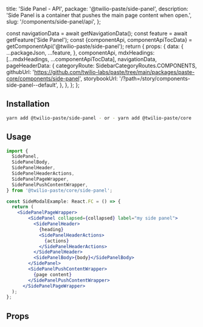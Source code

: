   title: 'Side Panel - API',
  package: '@twilio-paste/side-panel',
  description:
    'Side Panel is a container that pushes the main page content when open.',
  slug: '/components/side-panel/api',
};




  const navigationData = await getNavigationData();
  const feature = await getFeature('Side Panel');
  const {componentApi, componentApiTocData} = getComponentApi('@twilio-paste/side-panel');
  return {
    props: {
      data: {
        ...packageJson,
        ...feature,
      },
      componentApi,
      mdxHeadings: [...mdxHeadings, ...componentApiTocData],
      navigationData,
      pageHeaderData: {
        categoryRoute: SidebarCategoryRoutes.COMPONENTS,
        githubUrl: 'https://github.com/twilio-labs/paste/tree/main/packages/paste-core/components/side-panel',
        storybookUrl: '/?path=/story/components-side-panel--default',
      },
    },
  };
};

## Installation

```bash
yarn add @twilio-paste/side-panel - or - yarn add @twilio-paste/core
```

## Usage

```jsx
import {
  SidePanel,
  SidePanelBody,
  SidePanelHeader,
  SidePanelHeaderActions,
  SidePanelPageWrapper,
  SidePanelPushContentWrapper,
} from '@twilio-paste/core/side-panel';

const SideModalExample: React.FC = () => {
  return (
    <SidePanelPageWrapper>
        <SidePanel collapsed={collapsed} label="my side panel">
          <SidePanelHeader>
            {heading}
            <SidePanelHeaderActions>
              {actions}
            </SidePanelHeaderActions>
          </SidePanelHeader>
          <SidePanelBody>{body}</SidePanelBody>
        </SidePanel>
        <SidePanelPushContentWrapper>
          {page content}
        </SidePanelPushContentWrapper>
      </SidePanelPageWrapper>
  );
};
```

## Props

<PropsTable componentApi={props.componentApi} />
